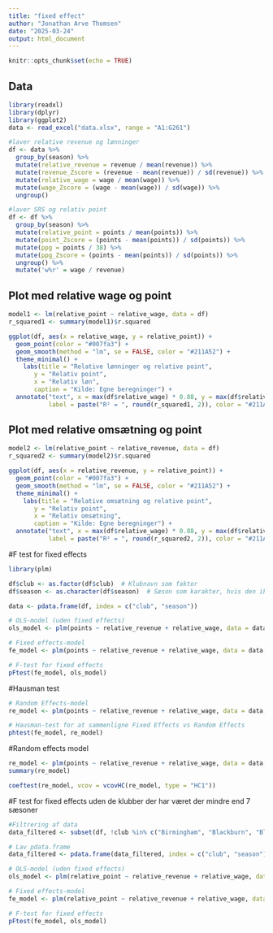 ```yaml
---
title: "fixed effect"
author: "Jonathan Arve Thomsen"
date: "2025-03-24"
output: html_document
---
```


```r
knitr::opts_chunk$set(echo = TRUE)
```

## Data
```r
library(readxl)
library(dplyr)
library(ggplot2)
data <- read_excel("data.xlsx", range = "A1:G261")

#laver relative revenue og lønninger
df <- data %>%
  group_by(season) %>%
  mutate(relative_revenue = revenue / mean(revenue)) %>%
  mutate(revenue_Zscore = (revenue - mean(revenue)) / sd(revenue)) %>%
  mutate(relative_wage = wage / mean(wage)) %>%
  mutate(wage_Zscore = (wage - mean(wage)) / sd(wage)) %>%
  ungroup()

#laver SRS og relativ point
df <- df %>%
  group_by(season) %>%
  mutate(relative_point = points / mean(points)) %>%
  mutate(point_Zscore = (points - mean(points)) / sd(points)) %>%
  mutate(ppg = points / 38) %>% 
  mutate(ppg_Zscore = (points - mean(points)) / sd(points)) %>%
  ungroup() %>%
  mutate('w%r' = wage / revenue)
```

## Plot med relative wage og point
```r
model1 <- lm(relative_point ~ relative_wage, data = df)
r_squared1 <- summary(model1)$r.squared

ggplot(df, aes(x = relative_wage, y = relative_point)) +
  geom_point(color = "#007fa3") +
  geom_smooth(method = "lm", se = FALSE, color = "#211A52") +
  theme_minimal() +
    labs(title = "Relative lønninger og relative point",
       y = "Relativ point", 
       x = "Relativ løn",
       caption = "Kilde: Egne beregninger") + 
  annotate("text", x = max(df$relative_wage) * 0.88, y = max(df$relative_point) * 0.95,
           label = paste("R² = ", round(r_squared1, 2)), color = "#211A52", size = 3.7)

```

## Plot med relative omsætning og point
```r
model2 <- lm(relative_point ~ relative_revenue, data = df)
r_squared2 <- summary(model2)$r.squared

ggplot(df, aes(x = relative_revenue, y = relative_point)) +
  geom_point(color = "#007fa3") +
  geom_smooth(method = "lm", se = FALSE, color = "#211A52") +
  theme_minimal() +
    labs(title = "Relative omsætning og relative point",
       y = "Relativ point", 
       x = "Relativ omsætning",
       caption = "Kilde: Egne beregninger") +
  annotate("text", x = max(df$relative_wage) * 0.88, y = max(df$relative_point) * 0.96,
           label = paste("R² = ", round(r_squared2, 2)), color = "#211A52", size = 3.7)

```

#F test for fixed effects
```r
library(plm)

df$club <- as.factor(df$club)  # Klubnavn som faktor
df$season <- as.character(df$season)  # Sæson som karakter, hvis den ikke er numerisk

data <- pdata.frame(df, index = c("club", "season"))

# OLS-model (uden fixed effects)
ols_model <- plm(points ~ relative_revenue + relative_wage, data = data, model = "pooling")

# Fixed effects-model
fe_model <- plm(points ~ relative_revenue + relative_wage, data = data, model = "within")

# F-test for fixed effects
pFtest(fe_model, ols_model)

```

#Hausman test
```r
# Random Effects-model
re_model <- plm(points ~ relative_revenue + relative_wage, data = data, model = "random")

# Hausman-test for at sammenligne Fixed Effects vs Random Effects
phtest(fe_model, re_model)

```
#Random effects model
```r
re_model <- plm(points ~ relative_revenue + relative_wage, data = data, model = "random")
summary(re_model)

coeftest(re_model, vcov = vcovHC(re_model, type = "HC1"))

```

#F test for fixed effects uden de klubber der har været der mindre end 7 sæsoner
```r
#Filtrering af data
data_filtered <- subset(df, !club %in% c("Birmingham", "Blackburn", "Blackpool", "Bolton", "Bournemouth", "Brentford", "Brighton", "Cardiff", "Huddersfield", "Hull", "Leeds", "Middlesbrough", "Norwich", "Nottingham", "QPR", "Reading", "Sheffield United", "Watford", "Wigan"))

# Lav pdata.frame
data_filtered <- pdata.frame(data_filtered, index = c("club", "season"))

# OLS-model (uden fixed effects)
ols_model <- plm(relative_point ~ relative_revenue + relative_wage, data = data_filtered, model = "pooling")

# Fixed effects-model
fe_model <- plm(relative_point ~ relative_revenue + relative_wage, data = data_filtered, model = "within")

# F-test for fixed effects
pFtest(fe_model, ols_model)

```


